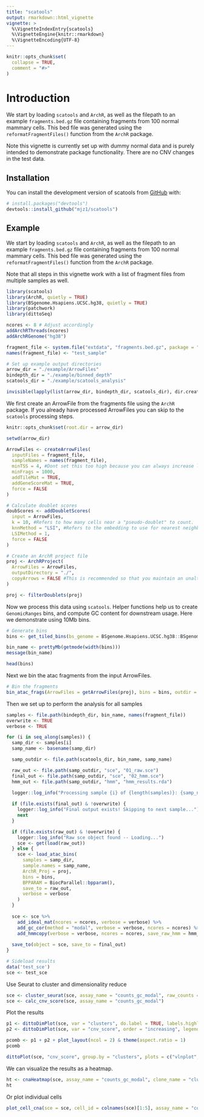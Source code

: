 ```yaml
---
title: "scatools"
output: rmarkdown::html_vignette
vignette: >
  %\VignetteIndexEntry{scatools}
  %\VignetteEngine{knitr::rmarkdown}
  %\VignetteEncoding{UTF-8}
---
```


```r
knitr::opts_chunk$set(
  collapse = TRUE,
  comment = "#>"
)
```

# Introduction
We start by loading `scatools` and `ArchR`, as well as the filepath to an example `fragments.bed.gz` file containing fragments from 100 normal mammary cells. This bed file was generated using the `reformatFragmentFiles()` function from the `ArchR` package.

Note this vignette is currently set up with dummy normal data and is purely intended to demonstrate package functionality. There are no CNV changes in the test data.

## Installation

You can install the development version of scatools from [GitHub](https://github.com/) with:

``` r
# install.packages("devtools")
devtools::install_github("mjz1/scatools")
```

## Example

We start by loading `scatools` and `ArchR`, as well as the filepath to an example `fragments.bed.gz` file containing fragments from 100 normal mammary cells. This bed file was generated using the `reformatFragmentFiles()` function from the `ArchR` package.

Note that all steps in this vignette work with a list of fragment files from multiple samples as well.
```r
library(scatools)
library(ArchR, quietly = TRUE)
library(BSgenome.Hsapiens.UCSC.hg38, quietly = TRUE)
library(patchwork)
library(dittoSeq)
```


```r
ncores <- 8 # Adjust accordingly
addArchRThreads(ncores)
addArchRGenome("hg38")

fragment_file <- system.file("extdata", "fragments.bed.gz", package = "scatools")
names(fragment_file) <- "test_sample"

# Set up example output directories
arrow_dir = "./example/ArrowFiles"
bindepth_dir = "./example/binned_depth"
scatools_dir = "./example/scatools_analysis"

invisible(lapply(list(arrow_dir, bindepth_dir, scatools_dir), dir.create, showWarnings = FALSE, recursive = TRUE))
```


We first create an ArrowFile from the fragments file using the `ArchR` package. If you already have processed ArrowFiles you can skip to the `scatools` processing steps.
```r
knitr::opts_chunk$set(root.dir = arrow_dir)

setwd(arrow_dir)

ArrowFiles <- createArrowFiles(
  inputFiles = fragment_file,
  sampleNames = names(fragment_file),
  minTSS = 4, #Dont set this too high because you can always increase later
  minFrags = 1000,
  addTileMat = TRUE,
  addGeneScoreMat = TRUE,
  force = FALSE
)

# Calculate doublet scores
doubScores <- addDoubletScores(
  input = ArrowFiles,
  k = 10, #Refers to how many cells near a "pseudo-doublet" to count.
  knnMethod = "LSI", #Refers to the embedding to use for nearest neighbor search.
  LSIMethod = 1,
  force = FALSE
)

# Create an ArchR project file
proj <- ArchRProject(
  ArrowFiles = ArrowFiles,
  outputDirectory = "./",
  copyArrows = FALSE #This is recommended so that you maintain an unaltered copy for later usage.
)

proj <- filterDoublets(proj)
```

Now we process this data using `scatools`. Helper functions help us to create `GenomicRanges` bins, and compute GC content for downstream usage. Here we demonstrate using 10Mb bins.
```r
# Generate bins
bins <- get_tiled_bins(bs_genome = BSgenome.Hsapiens.UCSC.hg38::BSgenome.Hsapiens.UCSC.hg38, tilewidth = 1e7)

bin_name <- prettyMb(getmode(width(bins)))
message(bin_name)

head(bins)
```

Next we bin the atac fragments from the input ArrowFiles.
```r
# Bin the fragments
bin_atac_frags(ArrowFiles = getArrowFiles(proj), bins = bins, outdir = bindepth_dir, ncores = ncores, overwrite = FALSE, return_mat = FALSE)
```

Then we set up to perform the analysis for all samples
```r
samples <- file.path(bindepth_dir, bin_name, names(fragment_file))
overwrite <- TRUE
verbose <- TRUE

for (i in seq_along(samples)) {
  samp_dir <- samples[i]
  samp_name <- basename(samp_dir)

  samp_outdir <- file.path(scatools_dir, bin_name, samp_name)

  raw_out <- file.path(samp_outdir, "sce", "01_raw.sce")
  final_out <- file.path(samp_outdir, "sce", "02_hmm.sce")
  hmm_out <- file.path(samp_outdir, "hmm", "hmm_results.rda")

  logger::log_info("Processing sample {i} of {length(samples)}: {samp_name}")
  
  if (file.exists(final_out) & !overwrite) {
    logger::log_info("Final output exists! Skipping to next sample...")
    next
  }

  if (file.exists(raw_out) & !overwrite) {
    logger::log_info("Raw sce object found -- Loading...")
    sce <- get(load(raw_out))
  } else {
    sce <- load_atac_bins(
      samples = samp_dir,
      sample.names = samp_name,
      ArchR_Proj = proj,
      bins = bins,
      BPPARAM = BiocParallel::bpparam(),
      save_to = raw_out,
      verbose = verbose
    )
  }
  
  sce <- sce %>%
    add_ideal_mat(ncores = ncores, verbose = verbose) %>%
    add_gc_cor(method = "modal", verbose = verbose, ncores = ncores) %>%
    add_hmmcopy(verbose = verbose, ncores = ncores, save_raw_hmm = hmm_out)
  
  save_to(object = sce, save_to = final_out)
}
```


```r
# Sideload results
data('test_sce')
sce <- test_sce
```

Use Seurat to cluster and dimensionality reduce
```r
sce <- cluster_seurat(sce, assay_name = "counts_gc_modal", raw_counts = "counts_gc_modal", resolution = 0.5, do.scale = TRUE, do.center = TRUE, suffix = "", verbose = FALSE)
sce <- calc_cnv_score(sce, assay_name = "counts_gc_modal")
```

Plot the results
```r
p1 <- dittoDimPlot(sce, var = "clusters", do.label = TRUE, labels.highlight = FALSE, labels.repel = FALSE)
p2 <- dittoDimPlot(sce, var = "cnv_score", order = "increasing", legend.title = "cnv score")

pcomb <- p1 + p2 + plot_layout(ncol = 2) & theme(aspect.ratio = 1)
pcomb
```

```r
dittoPlot(sce, "cnv_score", group.by = "clusters", plots = c("vlnplot", "jitter"), jitter.width = 1, jitter.size = 0.2, x.labels.rotate = FALSE)
```



We can visualize the results as a heatmap.
```r
ht <- cnaHeatmap(sce, assay_name = "counts_gc_modal", clone_name = "clusters", log2 = TRUE, center = TRUE, scale = "cells", col_fun = logr_col_fun(), col_clones = dittoColors(), border = TRUE)
ht
```


Or plot individual cells
```r
plot_cell_cna(sce = sce, cell_id = colnames(sce)[1:5], assay_name = "counts_gc_modal")
```
